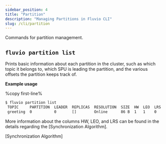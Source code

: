 ```yaml
---
sidebar_position: 4
title: "Partition"
description: "Managing Partitions in Fluvio CLI"
slug: /cli/partition
---
```


Commands for partition management.

## `fluvio partition list`

Prints basic information about each partition in the cluster, such as
which topic it belongs to, which SPU is leading the partition, and the
various offsets the partition keeps track of.

**Example usage**

%copy first-line%
```bash
$ fluvio partition list
 TOPIC     PARTITION  LEADER  REPLICAS  RESOLUTION  SIZE  HW  LEO  LRS  FOLLOWER OFFSETS
 greeting  0          0       []        Online      86 B  1   1    0    []
```


More information about the columns HW, LEO, and LRS can be found in the details regarding the [Synchronization Algorithm].


[Synchronization Algorithm]
